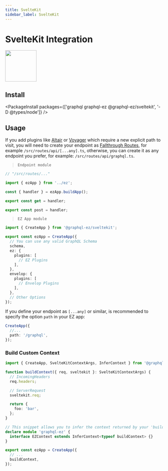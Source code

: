 ```yaml
---
title: SvelteKit
sidebar_label: SvelteKit
---
```


# SvelteKit Integration

<HStack>

<img src="/assets/logos/svelte-kit-logotype.svg" width="100px" />

<SvelteKitLogo width="100px" height="100px" />

</HStack>

## Install

<PackageInstall packages={['graphql graphql-ez @graphql-ez/sveltekit', '-D @types/node']} />

## Usage

If you add plugins like [Altair](/plugins/altair) or [Voyager](/plugins/voyager) which require a new explicit path to visit,
you will need to create your endpoint as [Fallthrough Routes](https://kit.svelte.dev/docs#routing-advanced-fallthrough-routes), for example `/src/routes/api/[...any].ts`, otherwise, you can create it as any endpoint you prefer, for example: `/src/routes/api/graphql.ts`.

> `Endpoint module`

```ts
// "/src/routes/..."

import { ezApp } from '../ez';

const { handler } = ezApp.buildApp();

export const get = handler;

export const post = handler;
```

> `EZ App module`

```ts
import { CreateApp } from '@graphql-ez/sveltekit';

export const ezApp = CreateApp({
  // You can use any valid GraphQL Schema
  schema,
  ez: {
    plugins: [
      // EZ Plugins
    ],
  },
  envelop: {
    plugins: [
      // Envelop Plugins
    ],
  },
  // Other Options
});
```

If you define your endpoint as `[...any]` or similar, is recommended to specify the option `path` in your EZ app:

```ts
CreateApp({
  //...
  path: '/graphql',
});
```

### Build Custom Context

```ts
import { CreateApp, SvelteKitContextArgs, InferContext } from '@graphql-ez/sveltekit';

function buildContext({ req, sveltekit }: SvelteKitContextArgs) {
  // IncomingHeaders
  req.headers;

  // ServerRequest
  sveltekit.req;

  return {
    foo: 'bar',
  };
}

// This snippet allows you to infer the context returned by your 'buildContext' and add it to the EZContext interface
declare module 'graphql-ez' {
  interface EZContext extends InferContext<typeof buildContext> {}
}

export const ezApp = CreateApp({
  // ...
  buildContext,
});
```
